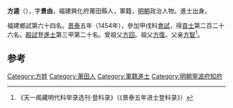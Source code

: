 '''方逵'''（{{bd|1427年||？}}），字'''景由'''，福建興化府莆田縣人，軍籍，[[明朝|明朝]]政治人物。進士出身。

福建鄉試第六十四名。[[景泰|景泰]]五年（1454年），參加甲戌科[[會試|會試]]，得[[貢士|貢士]]第二百二十六名。[[殿試|殿試]]登[[進士|進士]]第三甲第二十名。曾祖父[[方回|方回]]。祖父[[方復|方復]]。父亲[[方智|方智]]<ref>《天一阁藏明代科举录选刊·登科录》（《景泰五年进士登科录》）</ref>。

==参考==
{{reflist}}

{{start box}}
{{s-off}}
{{s-before|[[張瓚_(正統進士)|張瓚]]}}
{{s-title|明朝寧波府知府|1466年－1471年}}
{{s-after|[[張賑|張賑]]}}
{{end box}}

{{明朝人物小作品}}
{{景泰五年甲戌科殿試金榜}}

[[Category:方姓|Category:方姓]]
[[Category:莆田人|Category:莆田人]]
[[Category:軍籍進士|Category:軍籍進士]]
[[Category:明朝寧波府知府|Category:明朝寧波府知府]]